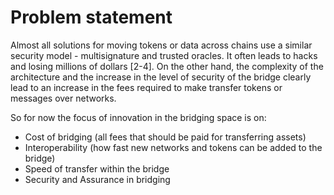 ---
---

# Problem statement

Almost all solutions for moving tokens or data across chains use a similar security model - multisignature and trusted oracles. It often leads to hacks and losing millions of dollars [2-4]. On the other hand, the complexity of the architecture and the increase in the level of security of the bridge clearly lead to an increase in the fees required to make transfer tokens or messages over networks.

So for now the focus of innovation in the bridging space is on: 
- Cost of bridging (all fees that should be paid for transferring assets)
- Interoperability (how fast new networks and tokens can be added to the bridge)
- Speed of transfer within the bridge
- Security and Assurance in bridging
